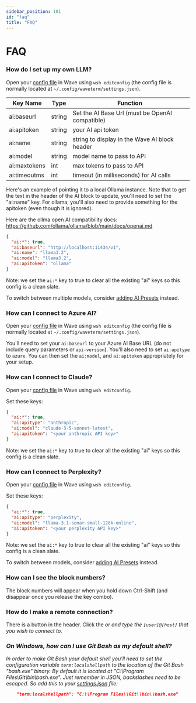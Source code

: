 ```yaml
---
sidebar_position: 101
id: "faq"
title: "FAQ"
---
```


# FAQ

### How do I set up my own LLM?

Open your [config file](./config) in Wave using `wsh editconfig` (the config file is normally located
at `~/.config/waveterm/settings.json`).

| Key Name     | Type   | Function                                        |
| ------------ | ------ | ----------------------------------------------- |
| ai:baseurl   | string | Set the AI Base Url (must be OpenAI compatible) |
| ai:apitoken  | string | your AI api token                               |
| ai:name      | string | string to display in the Wave AI block header   |
| ai:model     | string | model name to pass to API                       |
| ai:maxtokens | int    | max tokens to pass to API                       |
| ai:timeoutms | int    | timeout (in milliseconds) for AI calls          |

Here's an example of pointing it to a local Ollama instance. Note that to get the text in the header of the AI block
to update, you'll need to set the "ai:name" key. For ollama, you'll also need to provide something for the
apitoken (even though it is ignored).

Here are the ollma open AI compatibility docs: https://github.com/ollama/ollama/blob/main/docs/openai.md

```json
{
  "ai:*": true,
  "ai:baseurl": "http://localhost:11434/v1",
  "ai:name": "llama3.2",
  "ai:model": "llama3.2",
  "ai:apitoken": "ollama"
}
```

Note: we set the `ai:*` key to true to clear all the existing "ai" keys so this config is a clean slate.

To switch between multiple models, consider [adding AI Presets](./presets) instead.

### How can I connect to Azure AI?

Open your [config file](./config) in Wave using `wsh editconfig` (the config file is normally located
at `~/.config/waveterm/settings.json`).

You'll need to set your `ai:baseurl` to your Azure AI Base URL (do not include query parameters or `api-version`).
You'll also need to set `ai:apitype` to `azure`. You can then set the `ai:model`, and `ai:apitoken` appropriately
for your setup.

### How can I connect to Claude?

Open your [config file](./config) in Wave using `wsh editconfig`.

Set these keys:

```json
{
  "ai:*": true,
  "ai:apitype": "anthropic",
  "ai:model": "claude-3-5-sonnet-latest",
  "ai:apitoken": "<your anthropic API key>"
}
```

Note: we set the `ai:*` key to true to clear all the existing "ai" keys so this config is a clean slate.

<a name="perplexity" />

### How can I connect to Perplexity?

Open your [config file](./config) in Wave using `wsh editconfig`.

Set these keys:

```json
{
  "ai:*": true,
  "ai:apitype": "perplexity",
  "ai:model": "llama-3.1-sonar-small-128k-online",
  "ai:apitoken": "<your perplexity API key>"
}
```

Note: we set the `ai:*` key to true to clear all the existing "ai" keys so this config is a clean slate.

To switch between models, consider [adding AI Presets](./presets) instead.

### How can I see the block numbers?

The block numbers will appear when you hold down Ctrl-Shift (and disappear once you release the key combo).

### How do I make a remote connection?

There is a button in the header. Click the <i className="fa-sharp fa-laptop"/> or <i className="fa-sharp fa-arrow-right-arrow-left"/>
and type the `[user]@[host]` that you wish to connect to.

### On Windows, how can I use Git Bash as my default shell?

In order to make Git Bash your default shell you'll need to set the configuration variable `term:localshellpath` to
the location of the Git Bash "bash.exe" binary. By default it is located at "C:\Program Files\Git\bin\bash.exe".
Just remember in JSON, backslashes need to be escaped. So add this to your [settings.json](./config) file:

```json
    "term:localshellpath": "C:\\Program Files\\Git\\bin\\bash.exe"
```
